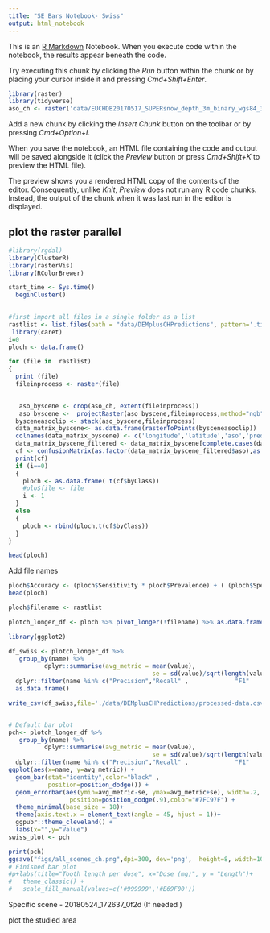 ```yaml
---
title: "SE Bars Notebook- Swiss"
output: html_notebook
---
```


This is an [R Markdown](http://rmarkdown.rstudio.com) Notebook. When you execute code within the notebook, the results appear beneath the code. 

Try executing this chunk by clicking the *Run* button within the chunk or by placing your cursor inside it and pressing *Cmd+Shift+Enter*. 


```r
library(raster)
library(tidyverse)
aso_ch <- raster('data/EUCHDB20170517_SUPERsnow_depth_3m_binary_wgs84_3m.tif')


```

Add a new chunk by clicking the *Insert Chunk* button on the toolbar or by pressing *Cmd+Option+I*.

When you save the notebook, an HTML file containing the code and output will be saved alongside it (click the *Preview* button or press *Cmd+Shift+K* to preview the HTML file). 

The preview shows you a rendered HTML copy of the contents of the editor. Consequently, unlike *Knit*, *Preview* does not run any R code chunks. Instead, the output of the chunk when it was last run in the editor is displayed.

## plot the raster parallel
```r
#library(rgdal)
library(ClusterR)
library(rasterVis)
library(RColorBrewer)

start_time <- Sys.time()
  beginCluster()
  
```

```r
#first import all files in a single folder as a list 
rastlist <- list.files(path = "data/DEMplusCHPredictions", pattern='.tif', all.files=TRUE, full.names=TRUE)
 library(caret)
i=0
ploch <- data.frame()

for (file in  rastlist)
{
  print (file)
  fileinprocess <- raster(file)

 
   aso_byscene <- crop(aso_ch, extent(fileinprocess))
   aso_byscene <-  projectRaster(aso_byscene,fileinprocess,method="ngb")
  bysceneasoclip <- stack(aso_byscene,fileinprocess)
  data_matrix_byscene<- as.data.frame(rasterToPoints(bysceneasoclip))
  colnames(data_matrix_byscene) <- c('longitude','latitude','aso','pred')
  data_matrix_byscene_filtered <- data_matrix_byscene[complete.cases(data_matrix_byscene),]
  cf <- confusionMatrix(as.factor(data_matrix_byscene_filtered$aso),as.factor(data_matrix_byscene_filtered$pred),mode = 'prec_recall')
  print(cf)
  if (i==0)
  {
    ploch <- as.data.frame( t(cf$byClass))
    #plo$file <- file
    i <- 1
  }
  else
  {
    ploch <- rbind(ploch,t(cf$byClass))
  }
}

head(ploch)
```

Add file names

```r


ploch$Accuracy <- (ploch$Sensitivity * ploch$Prevalence) + ( (ploch$Specificity) * (1-ploch$Prevalence))
head(ploch)

ploch$filename <- rastlist

plotch_longer_df <- ploch %>% pivot_longer(!filename) %>% as.data.frame()
```

```r
library(ggplot2)

df_swiss <- plotch_longer_df %>% 
   group_by(name) %>%
          dplyr::summarise(avg_metric = mean(value),
                                        se = sd(value)/sqrt(length(value))) %>%
  dplyr::filter(name %in% c("Precision","Recall" ,             "F1"    ,  "Balanced Accuracy","Accuracy")) %>%
  as.data.frame()

write_csv(df_swiss,file='./data/DEMplusCHPredictions/processed-data.csv')


# Default bar plot
pch<- plotch_longer_df %>% 
   group_by(name) %>%
          dplyr::summarise(avg_metric = mean(value),
                                        se = sd(value)/sqrt(length(value))) %>%
  dplyr::filter(name %in% c("Precision","Recall" ,             "F1"    ,  "Balanced Accuracy" ,"Accuracy")) %>%
ggplot(aes(x=name, y=avg_metric)) + 
  geom_bar(stat="identity",color="black" , 
           position=position_dodge()) +
  geom_errorbar(aes(ymin=avg_metric-se, ymax=avg_metric+se), width=.2,
                 position=position_dodge(.9),color="#7FC97F") +
  theme_minimal(base_size = 18)+
  theme(axis.text.x = element_text(angle = 45, hjust = 1))+
  ggpubr::theme_cleveland() +
  labs(x="",y="Value")
swiss_plot <- pch

print(pch)
ggsave("figs/all_scenes_ch.png",dpi=300, dev='png',  height=8, width=10,units="in")
# Finished bar plot
#p+labs(title="Tooth length per dose", x="Dose (mg)", y = "Length")+
#   theme_classic() +
#   scale_fill_manual(values=c('#999999','#E69F00'))

```

  Specific scene - 20180524_172637_0f2d (If needed )
 

plot the studied area

<!-- # ```{r } -->
<!-- # ostudyarea <- raster('data/DEMplusCOPredictions/20180524_172637_0f2d_3B_AnalyticMS_SR_clip_merged.tif') -->
<!-- #  -->
<!-- #    aso_byscene_study <- crop(aso_colorado, extent(ostudyarea)) -->
<!-- #    aso_byscene_study <-  projectRaster(aso_byscene_study,ostudyarea,method="ngb") -->
<!-- #     -->
<!-- #    plotgunnib2_ostudy <- gplot(ostudyarea) +  -->
<!-- #   geom_tile(aes(fill = as.character(value)) ) + -->
<!-- #    coord_sf(crs = 4326)+ -->
<!-- #   scale_fill_manual(values = cols.nb, -->
<!-- #                     breaks = 0:1, -->
<!-- #                     labels = c("No snow", "Snow"), -->
<!-- #                     name = "") + -->
<!-- # theme(panel.background = element_rect(colour = "black", fill="white"),legend.position = "none", -->
<!-- #        axis.text.x = element_text(angle = 45, hjust = 1)) + -->
<!-- # ggspatial::annotation_scale(location = "tr", width_hint = 0.2) + -->
<!-- #     ggspatial::annotation_north_arrow(location = "bl", which_north = "true",  -->
<!-- #        pad_y = unit(0.2, "mm"),style = ggspatial::north_arrow_fancy_orienteering) + -->
<!-- #   labs(x='',  y='')  -->
<!-- #  -->
<!-- #  -->
<!-- # plotgunnib1_ostudy  <- gplot(aso_byscene_study) +  -->
<!-- #   geom_tile(aes(fill = as.character(value)) ) + -->
<!-- #    coord_sf(crs = 4326)+ -->
<!-- #   scale_fill_manual(values = cols.nb, -->
<!-- #                     breaks = 0:1, -->
<!-- #                     labels = c("No snow", "Snow"), -->
<!-- #                     name = "") + -->
<!-- #   #theme_bw()+ -->
<!-- # theme(panel.background = element_rect(colour = "black", fill="white"),legend.position = "none", -->
<!-- #        axis.text.x = element_text(angle = 45, hjust = 1)) + -->
<!-- # ggspatial::annotation_scale(location = "tr", width_hint = 0.2) + -->
<!-- #     ggspatial::annotation_north_arrow(location = "bl", which_north = "true",  -->
<!-- #        pad_y = unit(0.2, "mm"),style = ggspatial::north_arrow_fancy_orienteering) + -->
<!-- #   labs(x='',  y='')  -->
<!-- #     -->
<!-- # ``` -->


<!-- Area of the study  (Original) -->
<!-- ```{r , echo=FALSE} -->
<!-- library(patchwork) -->
<!-- layout <- " -->
<!-- AB -->
<!-- " -->
<!--  plotgunnib1_ostudy + plotgunnib2_ostudy +  -->
<!--   plot_layout(design = layout) + -->
<!--   plot_annotation(tag_levels = 'A', title = '', -->
<!--   subtitle = '', -->
<!--   caption = 'Mapbox (C)') + -->
<!--   theme(axis.text.x = element_text(angle = 45, hjust = 1)) -->
<!-- ggsave("figs/co_aoi_original_ms.png",dpi=300, dev='png',  height=8, width=12,units="in") -->
<!-- ``` -->


